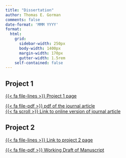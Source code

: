 ```yaml
---
title: "Dissertation"
author: Thomas E. Gorman
comments: false
date-format: 'MMM YYYY'
format:
  html:
    grid:
      sidebar-width: 250px
      body-width: 1400px
      margin-width: 170px
      gutter-width: 1.5rem
    self-contained: false
---
```


## Project 1

[{{< fa file-lines >}} Project 1 page](https://tegorman13.github.io/Dissertation/Sections/IGAS.html)

[{{< fa file-pdf >}} pdf of the journal
article](Assets/Gorman_Goldstone_2022_Instance-based_model_varied_practice.pdf){target="_blank"}\
[{{< fa scroll >}} Link to online version of journal
article](https://www.sciencedirect.com/science/article/abs/pii/S0010028522000299){target="_blank"}

## Project 2 

[{{< fa file-lines >}} Link to project 2 page](https://tegorman13.github.io/htw/){target="_blank"} \

[{{< fa file-pdf >}} Working Draft of Manuscript](https://tegorman13.github.io/htw/paper.html){target="_blank"}